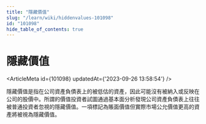 ```yaml
---
title: "隱藏價值"
slug: "/learn/wiki/hiddenvalues-101098"
id: "101098"
hide_table_of_contents: true
---
```



# 隱藏價值

<ArticleMeta id={101098} updatedAt={'2023-09-26 13:58:54'} />
<div className='border-solid border-b border-t-0 my-4 border-[var(--ifm-color-gray-300)]' />

隱藏價值是指在公司資產負債表上的被低估的資產，因此可能沒有被納入或反映在公司的股價中。所謂的價值投資者試圖通過基本面分析發現公司資產負債表上往往被普通投資者忽視的隱藏價值。一項標記為賬面價值但實際市場公允價值更高的資產將被視為隱藏價值。
